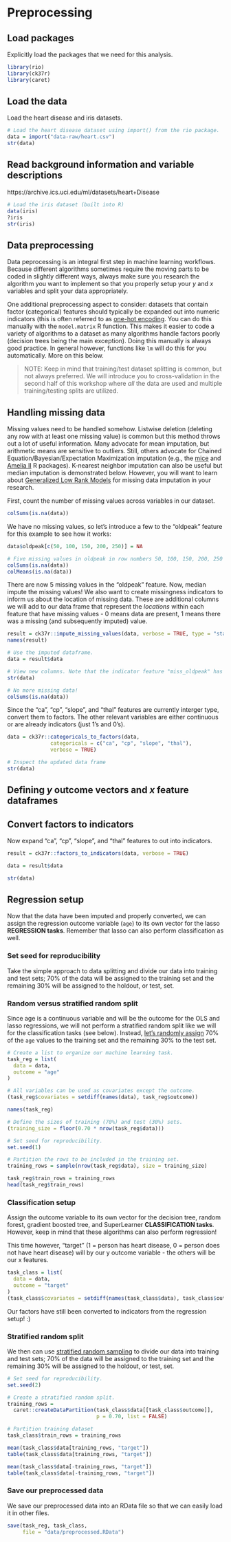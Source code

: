 # Preprocessing

## Load packages

Explicitly load the packages that we need for this analysis.

```r
library(rio)
library(ck37r)
library(caret)
```

## Load the data

Load the heart disease and iris datasets. 

```r
# Load the heart disease dataset using import() from the rio package.
data = import("data-raw/heart.csv")
str(data)
```

## Read background information and variable descriptions  
https://archive.ics.uci.edu/ml/datasets/heart+Disease

```r
# Load the iris dataset (built into R)
data(iris)
?iris
str(iris)
```

## Data preprocessing

Data peprocessing is an integral first step in machine learning workflows. Because different algorithms sometimes require the moving parts to be coded in slightly different ways, always make sure you research the algorithm you want to implement so that you properly setup your $y$ and $x$ variables and split your data appropriately. 

One additional preprocessing aspect to consider: datasets that contain factor (categorical) features should typically be expanded out into numeric indicators (this is often referred to as [one-hot encoding](https://hackernoon.com/what-is-one-hot-encoding-why-and-when-do-you-have-to-use-it-e3c6186d008f). You can do this manually with the `model.matrix` R function. This makes it easier to code a variety of algorithms to a dataset as many algorithms handle factors poorly (decision trees being the main exception). Doing this manually is always good practice. In general however, functions like `lm` will do this for you automatically. More on this below. 

> NOTE: Keep in mind that training/test dataset splitting is common, but not always preferred. We will introduce you to cross-validation in the second half of this workshop where _all_ the data are used and multiple training/testing splits are utilized. 

## Handling missing data

Missing values need to be handled somehow. Listwise deletion (deleting any row with at least one missing value) is common but this method throws out a lot of useful information. Many advocate for mean imputation, but arithmetic means are sensitive to outliers. Still, others advocate for Chained Equation/Bayesian/Expectation Maximization imputation (e.g., the [mice](https://www.jstatsoft.org/article/view/v045i03/v45i03.pdf) and [Amelia II](https://gking.harvard.edu/amelia) R packages). K-nearest neighbor imputation can also be useful but median imputation is demonstrated below. However, you will want to learn about [Generalized Low Rank Models](https://stanford.edu/~boyd/papers/pdf/glrm.pdf) for missing data imputation in your research.

First, count the number of missing values across variables in our dataset.  

```r
colSums(is.na(data))
```

We have no missing values, so let's introduce a few to the "oldpeak" feature for this example to see how it works: 

```r
data$oldpeak[c(50, 100, 150, 200, 250)] = NA

# Five missing values in oldpeak in row numbers 50, 100, 150, 200, 250
colSums(is.na(data))
colMeans(is.na(data))
```

There are now 5 missing values in the "oldpeak" feature. Now, median impute the missing values! We also want to create missingness indicators to inform us about the location of missing data. These are additional columns we will add to our data frame that represent the _locations_ within each feature that have missing values - 0 means data are present, 1 means there was a missing (and subsequently imputed) value.  

```r
result = ck37r::impute_missing_values(data, verbose = TRUE, type = "standard")
names(result)

# Use the imputed dataframe.
data = result$data

# View new columns. Note that the indicator feature "miss_oldpeak" has been added as the last column of our data frame. 
str(data)

# No more missing data!
colSums(is.na(data))
```

Since the "ca", "cp", "slope", and "thal" features are currently interger type, convert them to factors. The other relevant variables are either continuous or are already indicators (just 1's and 0's). 

```r
data = ck37r::categoricals_to_factors(data,
              categoricals = c("ca", "cp", "slope", "thal"),
              verbose = TRUE)

# Inspect the updated data frame
str(data)
```

## Defining *y* outcome vectors and *x* feature dataframes

## Convert factors to indicators

Now expand "ca", "cp", "slope", and "thal" features to out into indicators. 

```r
result = ck37r::factors_to_indicators(data, verbose = TRUE)

data = result$data

str(data)
```

## Regression setup

Now that the data have been imputed and properly converted, we can assign the regression outcome variable (`age`) to its own vector for the lasso **REGRESSION tasks**. Remember that lasso can also perform classification as well. 

### Set seed for reproducibility

Take the simple approach to data splitting and divide our data into training and test sets; 70% of the data will be assigned to the training set and the remaining 30% will be assigned to the holdout, or test, set.

### Random versus stratified random split

Since age is a continuous variable and will be the outcome for the OLS and lasso regressions, we will not perform a stratified random split like we will for the classification tasks (see below). Instead, [let's randomly assign](https://stackoverflow.com/questions/17200114/how-to-split-data-into-training-testing-sets-using-sample-function) 70% of the `age` values to the training set and the remaining 30% to the test set.

```r
# Create a list to organize our machine learning task.
task_reg = list(
  data = data,
  outcome = "age"
)

# All variables can be used as covariates except the outcome.
(task_reg$covariates = setdiff(names(data), task_reg$outcome))

names(task_reg)

# Define the sizes of training (70%) and test (30%) sets.
(training_size = floor(0.70 * nrow(task_reg$data)))

# Set seed for reproducibility.
set.seed(1)

# Partition the rows to be included in the training set.
training_rows = sample(nrow(task_reg$data), size = training_size)

task_reg$train_rows = training_rows
head(task_reg$train_rows)
```

### Classification setup

Assign the outcome variable to its own vector for the decision tree, random forest, gradient boosted tree, and SuperLearner **CLASSIFICATION tasks**. However, keep in mind that these algorithms can also perform regression!  

This time however, "target" (1 = person has heart disease, 0 = person does not have heart disease) will by our y outcome variable - the others will be our x features. 

```r
task_class = list(
  data = data,
  outcome = "target"
)
(task_class$covariates = setdiff(names(task_class$data), task_class$outcome))
```
           
Our factors have still been converted to indicators from the regression setup! :) 

### Stratified random split

We then can use [stratified random sampling](https://stats.stackexchange.com/questions/250273/benefits-of-stratified-vs-random-sampling-for-generating-training-data-in-classi) to divide our data into training and test sets; 70% of the data will be assigned to the training set and the remaining 30% will be assigned to the holdout, or test, set. 

```r
# Set seed for reproducibility.
set.seed(2) 

# Create a stratified random split.
training_rows =
  caret::createDataPartition(task_class$data[[task_class$outcome]],
                             p = 0.70, list = FALSE) 

# Partition training dataset
task_class$train_rows = training_rows

mean(task_class$data[training_rows, "target"])
table(task_class$data[training_rows, "target"])

mean(task_class$data[-training_rows, "target"])
table(task_class$data[-training_rows, "target"])
```

### Save our preprocessed data

We save our preprocessed data into an RData file so that we can easily load it in other files.

```r
save(task_reg, task_class,
     file = "data/preprocessed.RData")
```
